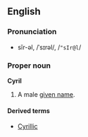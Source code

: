 ==English==
===Pronunciation===
*sĭr-əl, /ˈsɪrəl/, /<tt>"sIr@l</tt>/

===Proper noun===
'''Cyril'''

#A male [[given name]].

====Derived terms====
*[[Cyrillic]]